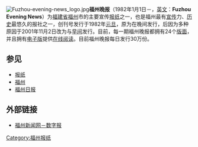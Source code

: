 [[File:Fuzhou-evening-news_logo.jpg|right]]'''福州晚报'''（1982年1月1日－，[[英文|英文]]：'''Fuzhou Evening News'''）为[[福建省|福建省]][[福州|福州]]市的主要宣传[[报纸|报纸]]之一，也是福州最有[[宣传|宣传]]力、[[历史|历史]]最悠久的报社之一，创刊号发行于1982年[[元旦|元旦]]，原为在晚间发行，后因为多种原因于2001年11月2日改为与[[早间|早间]]发行。目前，每一期福州晚报都拥有24个[[版面|版面]]，并且拥有[[电子版|电子版]]提供[[在线|在线]][[阅读|阅读]]。目前福州晚报每日发行30万份。

==参见==
*[[报纸|报纸]]
*[[福州|福州]]
*[[福州日报|福州日报]]

==外部链接==
*[http://mag.fznews.com.cn/ 福州新闻网－数字报]

[[Category:福州报纸|Category:福州报纸]]